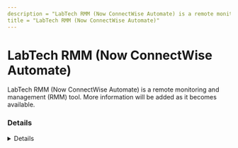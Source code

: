 ---
description = "LabTech RMM (Now ConnectWise Automate) is a remote monitoring and management (RMM) tool. More information will be added as it becomes available."
title = "LabTech RMM (Now ConnectWise Automate)"
---



# LabTech RMM (Now ConnectWise Automate)

LabTech RMM (Now ConnectWise Automate) is a remote monitoring and management (RMM) tool. More information will be added as it becomes available.

### Details
<Details author={""}
         category={""}
         created={""}
         website={""}
         lastModified={""}
         privileges={""}
         free={ false }
         verification={ false }
/>

#### Installation Paths
<Card code={ ["ltsvc.exe", "ltsvcmon.exe", "lttray.exe"] }/>





### Forensic Artifacts




#### Network Artifacts
<EuiSpacer size="xl"/>
<NetworkArtifactsTable data={ [{"Description": "Known remote domains", "Domains": ["connectwise.com"], "Ports": []}] }/>




### Detections
- Detects potential network activity of LabTech RMM (Now ConnectWise Automate) RMM tool
  - [Sigma Rule](https://github.com/magicsword-io/LOLRMM/blob/main/detections/sigma/labtech_rmm__now_connectwise_automate__network_sigma.yml)
- Detects potential processes activity of LabTech RMM (Now ConnectWise Automate) RMM tool
  - [Sigma Rule](https://github.com/magicsword-io/LOLRMM/blob/main/detections/sigma/labtech_rmm__now_connectwise_automate__processes_sigma.yml)


